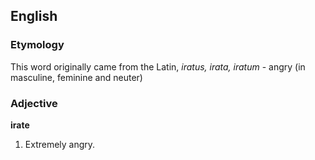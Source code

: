 ==English==
===Etymology===
This word originally came from the Latin,
''iratus, irata, iratum'' - angry (in masculine, feminine and neuter)

===Adjective===
'''irate'''
#Extremely angry.